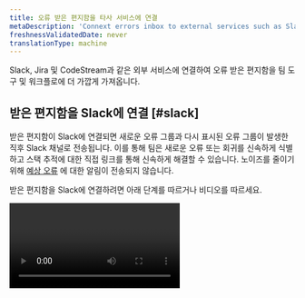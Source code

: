 ```yaml
---
title: 오류 받은 편지함을 타사 서비스에 연결
metaDescription: 'Connext errors inbox to external services such as Slack, Jira, and CodeStream'
freshnessValidatedDate: never
translationType: machine
---
```


Slack, Jira 및 CodeStream과 같은 외부 서비스에 연결하여 오류 받은 편지함을 팀 도구 및 워크플로에 더 가깝게 가져옵니다.

## 받은 편지함을 Slack에 연결 [#slack]

받은 편지함이 Slack에 연결되면 새로운 오류 그룹과 다시 표시된 오류 그룹이 발생한 직후 Slack 채널로 전송됩니다. 이를 통해 팀은 새로운 오류 또는 회귀를 신속하게 식별하고 스택 추적에 대한 직접 링크를 통해 신속하게 해결할 수 있습니다. 노이즈를 줄이기 위해 [예상 오류](/docs/errors-inbox/errors-inbox/#expected) 에 대한 알림이 전송되지 않습니다.

받은 편지함을 Slack에 연결하려면 아래 단계를 따르거나 비디오를 따르세요.

<Video id="HEbX0dgeGGw" type="youtube" />

1. Slack 작업 공간에 [New Relic 앱](https://newrelic.slack.com/apps/AP92KQJS3-new-relic?tab=more_info) 이 설치되어 있지 않으면 먼저 설치하십시오.
2. 뉴럴릭 우스 인박스(오류 받은 편지함) 중 하나를 열고 오른쪽 상단에 있는 <DNT>**Notification Settings**</DNT> 아이콘(종 모양)을 선택하세요.
3. Slack 버튼이 <DNT>**off**</DNT> 인 경우 <DNT>**on**</DNT> 으로 전환합니다.
4. 사용 가능한 작업 공간이 없으면 다음을 클릭하세요. <Icon name="fe-plus" /> Slack 인증을 한 번 클릭으로 활성화하는 플러스 버튼.
5. 인증되면 알림을 보낼 작업 공간 및 특정 채널을 선택할 수 있습니다.
6. 메시지가 올바른 채널로 전송되고 있는지 확인하려면 <DNT>**Test**</DNT> 클릭하세요.

## 오류 받은 편지함을 CodeStream에 연결

<InlinePopover type="apm" />스택 추적 오류에 CodeStream의 IDE 통합에서 Open을 사용하려면 [저장소를 서비스와 연결](/docs/codestream/observability/repo-association) 하고 [빌드 SHA 또는 릴리스 태그를 오류와 연결](/docs/codestream/observability/error-investigation/#buildsha) 해야 합니다. [커밋 SHA](https://git-scm.com/book/en/v2/Git-Tools-Revision-Selection) 와 [릴리스 태그에 대해 자세히 알아보세요.](https://git-scm.com/book/en/v2/Git-Basics-Tagging)

설정한 후에는 <DNT>**Open in IDE**</DNT> 버튼을 클릭하여 오류 그룹에서 IDE의 문제가 있는 코드로 직접 이동할 수 있습니다.

## 받은 편지함을 Jira에 연결 [#jira]

오류 인박스(errors inbox)를 Jira에 연결하면 오류에 대한 지원 케이스를 쉽게 만들 수 있습니다. Jira 템플릿을 사용하면 오류 세부정보가 포함된 지원 케이스와 그리드 추적 및 빠른 액세스 및 해결을 위한 <InlinePopover type="apm" />에 대한 직접 링크를 빠르게 생성할 수 있습니다.

<img title="How connect an inbox to Jira" alt="How to connect an inbox to Jira" src="/images/errors-inbox_screenshot-crop_jira-button-option.webp" />

관련 오류 그룹과 함께 티켓에 대한 링크를 13개월 동안 저장합니다. 해당 기간 내에 오류가 다시 발생하면 관련 티켓에 쉽게 액세스할 수 있습니다.

<Callout variant="important">
  New Relic은 팀 관리 및 회사 관리 [Atlassian-Jira 프로젝트](https://support.atlassian.com/jira-software-cloud/docs/what-are-team-managed-and-company-managed-projects/) 를 모두 지원합니다.
</Callout>

받은 편지함을 Jira에 연결하려면 아래 단계를 따르거나 비디오를 따르세요.

<Video id="v2frs2Pyjfw" type="youtube" />

1. Jira에 연결하려는 오류 그룹의 맨 오른쪽에 있는 Jira 통합 아이콘을 클릭합니다.
2. 계정에 아직 [Jira 연결이](/docs/alerts-applied-intelligence/notifications/notification-integrations/#set-up-jira) 설정되어 있지 않다면 드롭다운 메뉴에서 <DNT>**Add JIRA Workspace**</DNT> 클릭하세요. 모든 필드를 입력하고 저장하기 전에 <DNT>**Test connection**</DNT> 클릭하여 세부정보가 올바른지 확인하세요.
3. 다음으로 템플릿을 설정합니다. 템플릿은 Jira로 보낼 정보를 결정합니다. [여기에서](/docs/alerts-applied-intelligence/notifications/notification-integrations/#configure-jira-message-template) 특정 필드에 대한 자세한 정보를 찾을 수 있습니다. 오류 받은 편지함은 현재 Jira와의 양방향 통신을 지원하지 않지만 향후 지원될 경우 이 옵션을 선택할 수 있습니다.
4. 템플릿이 있으면 <DNT>**Send test notification**</DNT> 클릭하여 Jira에서 지원 케이스가 어떻게 보이는지 미리 보세요. 미리보기가 양호하면 <DNT>**Update message**</DNT> 클릭하여 템플릿을 저장하세요. 테스트 공지는 Jira 작업 영역에 Jira 지원 케이스를 생성한다는 점에 유의하세요.
5. 이제 팀에서 오류 그룹의 맨 오른쪽에 있는 Jira 통합 아이콘을 클릭하고 템플릿을 선택하여 Jira 티켓을 만들 수 있습니다.

Jira 설정은 오류 그룹 또는 엔터티를 소유하는 계정과 연결됩니다. 교차 계정 오류 받은 편지함을 사용하는 경우 Jira 연결을 여러 번 설정해야 합니다.

## Jira 통합을 위한 템플릿 변수 [#template-variable]

Jira 통합 템플릿에서 사용할 수 있는 템플릿 변수:

* errorGroup.id
* errorGroup.accountId
* errorGroup.sourceEventType
* errorGroup.name
* errorGroup.message
* errorGroup.state
* errorGroup.link
* errorGroup.firstSeen
* errorGroup.lastSeen
* errorGroup.count
* entity.id
* entity.name
* 엔티티.링크

## Jira 작업 영역 및/또는 템플릿 제거 [#remove-workspace]

작업 영역 또는 템플릿을 제거하는 방법은 다음과 같습니다.

1. <DNT>**[one.newrelic.com &gt; All capabilities](https://one.newrelic.com/all-capabilities) &amp;gt; Alerts &amp;gt; Destinations**</DNT> 으)로 이동합니다.

2. 화면 오른쪽에서 <DNT>**Destinations**</DNT> 선택합니다.

3. Jira 대상을 검색하고 해당 행 오른쪽에서 <DNT>**...**</DNT> 아이콘을 선택한 다음 <DNT>**Delete destination**</DNT> 클릭합니다.

   <img title="How to delete a workspace or template" alt="How to delete a workspace or template" src="/images/errors-inbox_screenshot-crop_delete-source.webp" />